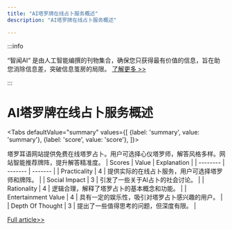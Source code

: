 ```yaml
---
title: "AI塔罗牌在线占卜服务概述"
description: "AI塔罗牌在线占卜服务概述"

---
```



:::info

“智闻AI“ 是由人工智能编撰的刊物集合，确保您只获得最有价值的信息，旨在助您消除信息差，突破信息茧房的局限。  [了解更多 >>](/)

:::

# AI塔罗牌在线占卜服务概述


<Tabs
	defaultValue="summary"
	values={[
	{label: 'summary', value: 'summary'},
	{label: 'score', value: 'score'},
]}>
<TabItem value="summary">


塔罗耳语网站提供免费在线塔罗占卜。用户可选择心仪塔罗师，解答风格多样。网站智能推荐牌阵，提升解答精准度。
</TabItem>
<TabItem value="score">
	| Scores     | Value   | Explanation |
	| -------- | ------- | ------- |
	| Practicality  | 4    | 提供实际的在线占卜服务，用户可选择塔罗师和牌阵。    |
	| Social Impact | 3     | 引发了一些关于AI占卜的社会讨论。    |
	| Rationality    | 4    | 逻辑合理，解释了塔罗占卜的基本概念和功能。    |
	| Entertainment Value    | 4    | 具有一定的娱乐性，吸引对塔罗占卜感兴趣的用户。    |
	| Depth Of Thought    | 3    | 提出了一些值得思考的问题，但深度有限。    |
</TabItem>
</Tabs>

[Full article>>](https://github.com/ruanyf/weekly/issues/5124)
